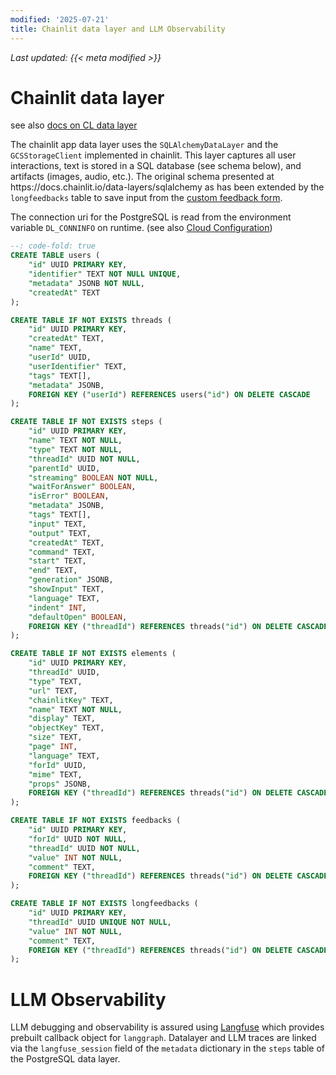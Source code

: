```yaml
---
modified: '2025-07-21'
title: Chainlit data layer and LLM Observability
---
```


_Last updated: {{< meta modified >}}_


# Chainlit data layer

see also [docs on CL data layer](https://docs.chainlit.io/data-layers/sqlalchemy)

The chainlit app data layer uses the `SQLAlchemyDataLayer` and the `GCSStorageClient` implemented in chainlit. This layer captures all user interactions, text is stored in a SQL database (see schema below), and artifacts (images, audio, etc.). The original schema presented at https://docs.chainlit.io/data-layers/sqlalchemy as has been extended by the `longfeedbacks` table to save input from the [custom feedback form](./custom_feedback.qmd).

The connection uri for the PostgreSQL is read from the environment variable `DL_CONNINFO` on runtime. (see also [Cloud Configuration](./cloud_configuration.qmd))

```sql
--: code-fold: true
CREATE TABLE users (
    "id" UUID PRIMARY KEY,
    "identifier" TEXT NOT NULL UNIQUE,
    "metadata" JSONB NOT NULL,
    "createdAt" TEXT
);

CREATE TABLE IF NOT EXISTS threads (
    "id" UUID PRIMARY KEY,
    "createdAt" TEXT,
    "name" TEXT,
    "userId" UUID,
    "userIdentifier" TEXT,
    "tags" TEXT[],
    "metadata" JSONB,
    FOREIGN KEY ("userId") REFERENCES users("id") ON DELETE CASCADE
);

CREATE TABLE IF NOT EXISTS steps (
    "id" UUID PRIMARY KEY,
    "name" TEXT NOT NULL,
    "type" TEXT NOT NULL,
    "threadId" UUID NOT NULL,
    "parentId" UUID,
    "streaming" BOOLEAN NOT NULL,
    "waitForAnswer" BOOLEAN,
    "isError" BOOLEAN,
    "metadata" JSONB,
    "tags" TEXT[],
    "input" TEXT,
    "output" TEXT,
    "createdAt" TEXT,
    "command" TEXT,
    "start" TEXT,
    "end" TEXT,
    "generation" JSONB,
    "showInput" TEXT,
    "language" TEXT,
    "indent" INT,
    "defaultOpen" BOOLEAN,
    FOREIGN KEY ("threadId") REFERENCES threads("id") ON DELETE CASCADE
);

CREATE TABLE IF NOT EXISTS elements (
    "id" UUID PRIMARY KEY,
    "threadId" UUID,
    "type" TEXT,
    "url" TEXT,
    "chainlitKey" TEXT,
    "name" TEXT NOT NULL,
    "display" TEXT,
    "objectKey" TEXT,
    "size" TEXT,
    "page" INT,
    "language" TEXT,
    "forId" UUID,
    "mime" TEXT,
    "props" JSONB,
    FOREIGN KEY ("threadId") REFERENCES threads("id") ON DELETE CASCADE
);

CREATE TABLE IF NOT EXISTS feedbacks (
    "id" UUID PRIMARY KEY,
    "forId" UUID NOT NULL,
    "threadId" UUID NOT NULL,
    "value" INT NOT NULL,
    "comment" TEXT,
    FOREIGN KEY ("threadId") REFERENCES threads("id") ON DELETE CASCADE
);

CREATE TABLE IF NOT EXISTS longfeedbacks (
    "id" UUID PRIMARY KEY,
    "threadId" UUID UNIQUE NOT NULL,
    "value" INT NOT NULL,
    "comment" TEXT,
    FOREIGN KEY ("threadId") REFERENCES threads("id") ON DELETE CASCADE
);
```

# LLM Observability

LLM debugging and observability is assured using [Langfuse](langfuse.com) which provides 
prebuilt callback object for `langgraph`. Datalayer and LLM traces are linked via the `langfuse_session` field of the `metadata` dictionary in the `steps` table of the PostgreSQL data layer.

